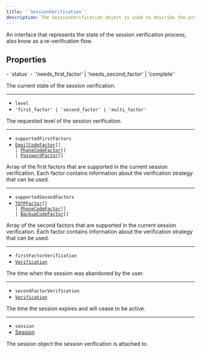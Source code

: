 ```yaml
---
title: '`SessionVerification`'
description: The SessionVerification object is used to describe the progress of a re-verification flow.
---
```


An interface that represents the state of the session verification process, also know as a re-verification flow.

## Properties

<Properties>
  - `status`
  - `'needs_first_factor' | 'needs_second_factor' | 'complete'`

  The current state of the session verification.

  ---

  - `level`
  - `'first_factor' | 'second_factor' | 'multi_factor'`

  The requested level of the session verification.

  ---

  - `supportedFirstFactors`
  - <code>[EmailCodeFactor](/docs/references/javascript/types/sign-in-first-factor#email-code-factor)\[] | [PhoneCodeFactor](/docs/references/javascript/types/sign-in-first-factor#phone-code-factor)\[] | [PasswordFactor](/docs/references/javascript/types/sign-in-first-factor#password-factor)\[]</code>

  Array of the first factors that are supported in the current session verification. Each factor contains information about the verification strategy that can be used.

  ---

  - `supportedSecondFactors`
  - <code>[TOTPFactor](/docs/references/javascript/types/sign-in-second-factor#totp-factor)\[] | [PhoneCodeFactor](/docs/references/javascript/types/sign-in-first-factor#phone-code-factor)\[] | [BackupCodeFactor](/docs/references/javascript/types/sign-in-second-factor#backup-code-factor)\[]</code>

  Array of the second factors that are supported in the current session verification. Each factor contains information about the verification strategy that can be used.

  ---

  - `firstFactorVerification`
  - [`Verification`](/docs/references/javascript/types/verification)

  The time when the session was abandoned by the user.

  ---

  - `secondFactorVerification`
  - [`Verification`](/docs/references/javascript/types/verification)

  The time the session expires and will cease to be active.

  ---

  - `session`
  - [Session](/docs/references/javascript/session)

  The session object the session verification is attached to.
</Properties>
